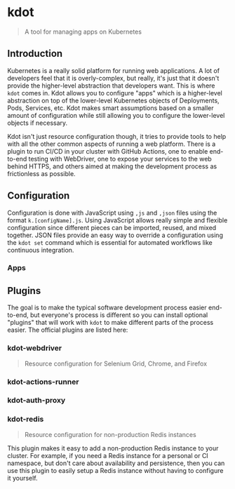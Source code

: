 # kdot
> A tool for managing apps on Kubernetes

## Introduction

Kubernetes is a really solid platform for running web applications. A lot of
developers feel that it is overly-complex, but really, it's just that it doesn't
provide the higher-level abstraction that developers want. This is where `kdot`
comes in. Kdot allows you to configure "apps" which is a higher-level
abstraction on top of the lower-level Kubernetes objects of Deployments, Pods,
Services, etc. Kdot makes smart assumptions based on a smaller amount of
configuration while still allowing you to configure the lower-level objects if
necessary.

Kdot isn't just resource configuration though, it tries to provide tools to help
with all the other common aspects of running a web platform. There is a plugin
to run CI/CD in your cluster with GitHub Actions, one to enable end-to-end
testing with WebDriver, one to expose your services to the web behind HTTPS, and
others aimed at making the development process as frictionless as possible.

## Configuration

Configuration is done with JavaScript using `,js` and `,json` files using the
format `k.[configName].js`. Using JavaScript allows really simple and flexible
configuration since different pieces can be imported, reused, and mixed
together. JSON files provide an easy way to override a configuration using the
`kdot set` command which is essential for automated workflows like continuous
integration.

### Apps


## Plugins

The goal is to make the typical software development process easier end-to-end,
but everyone's process is different so you can install optional "plugins" that
will work with `kdot` to make different parts of the process easier. The
official plugins are listed here:

### kdot-webdriver
> Resource configuration for Selenium Grid, Chrome, and Firefox

### kdot-actions-runner
>

### kdot-auth-proxy
>

### kdot-redis
> Resource configuration for non-production Redis instances

This plugin makes it easy to add a non-production Redis instance to your
cluster. For example, if you need a Redis instance for a personal or CI
namespace, but don't care about availability and persistence, then you can
use this plugin to easily setup a Redis instance without having to configure it
yourself.
